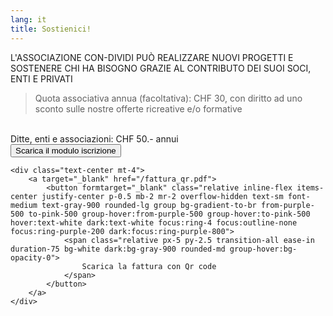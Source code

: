 ```yaml
---
lang: it
title: Sostienici!
---
```


L'ASSOCIAZIONE CON-DIVIDI PUÒ REALIZZARE NUOVI PROGETTI E SOSTENERE CHI HA BISOGNO GRAZIE AL CONTRIBUTO DEI SUOI SOCI, ENTI E PRIVATI

> Quota associativa annua (facoltativa): CHF 30, con diritto ad uno sconto sulle nostre offerte ricreative e/o formative

<br />
Ditte, enti e associazioni: CHF 50.- annui

<div class="grid grid-cols-2 mt-20px">
    <div class="text-center mt-4">
        <a target="_blank" href="/modulo_iscrizione_ass.odt">
            <button formtarget="_blank" class="relative inline-flex items-center justify-center p-0.5 mb-2 mr-2 overflow-hidden text-sm font-medium text-gray-900 rounded-lg group bg-gradient-to-br from-purple-500 to-pink-500 group-hover:from-purple-500 group-hover:to-pink-500 hover:text-white dark:text-white focus:ring-4 focus:outline-none focus:ring-purple-200 dark:focus:ring-purple-800">
                <span class="relative px-5 py-2.5 transition-all ease-in duration-75 bg-white dark:bg-gray-900 rounded-md group-hover:bg-opacity-0">
                    Scarica il modulo iscrizione
                </span>
            </button>
        </a>
    </div>

    <div class="text-center mt-4">
        <a target="_blank" href="/fattura_qr.pdf">
            <button formtarget="_blank" class="relative inline-flex items-center justify-center p-0.5 mb-2 mr-2 overflow-hidden text-sm font-medium text-gray-900 rounded-lg group bg-gradient-to-br from-purple-500 to-pink-500 group-hover:from-purple-500 group-hover:to-pink-500 hover:text-white dark:text-white focus:ring-4 focus:outline-none focus:ring-purple-200 dark:focus:ring-purple-800">
                <span class="relative px-5 py-2.5 transition-all ease-in duration-75 bg-white dark:bg-gray-900 rounded-md group-hover:bg-opacity-0">
                    Scarica la fattura con Qr code
                </span>
            </button>
        </a>
    </div>

</div>
